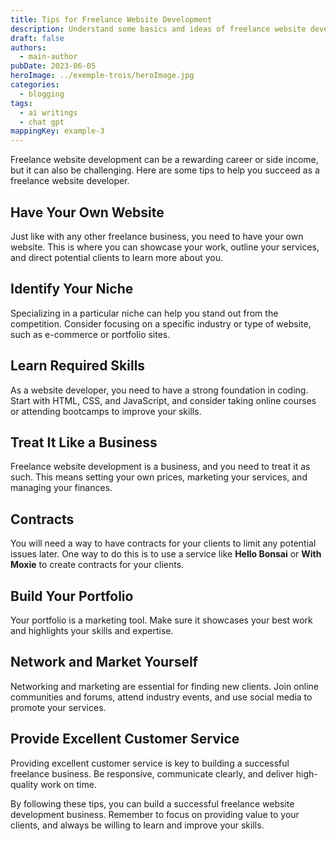 ```yaml
---
title: Tips for Freelance Website Development
description: Understand some basics and ideas of freelance website development
draft: false
authors:
  - main-author
pubDate: 2023-06-05
heroImage: ../exemple-trois/heroImage.jpg
categories:
  - blogging
tags:
  - ai writings
  - chat gpt
mappingKey: example-3
---
```


Freelance website development can be a rewarding career or side income, but it can also be challenging. Here are some tips to help you succeed as a freelance website developer.

## Have Your Own Website

Just like with any other freelance business, you need to have your own website. This is where you can showcase your work, outline your services, and direct potential clients to learn more about you.

## Identify Your Niche

Specializing in a particular niche can help you stand out from the competition. Consider focusing on a specific industry or type of website, such as e-commerce or portfolio sites.

## Learn Required Skills

As a website developer, you need to have a strong foundation in coding. Start with HTML, CSS, and JavaScript, and consider taking online courses or attending bootcamps to improve your skills.

## Treat It Like a Business

Freelance website development is a business, and you need to treat it as such. This means setting your own prices, marketing your services, and managing your finances.

## Contracts

You will need a way to have contracts for your clients to limit any potential issues later. One way to do this is to use a service like **Hello Bonsai** or **With Moxie** to create contracts for your clients.

## Build Your Portfolio

Your portfolio is a marketing tool. Make sure it showcases your best work and highlights your skills and expertise.

## Network and Market Yourself

Networking and marketing are essential for finding new clients. Join online communities and forums, attend industry events, and use social media to promote your services.

## Provide Excellent Customer Service

Providing excellent customer service is key to building a successful freelance business. Be responsive, communicate clearly, and deliver high-quality work on time.

By following these tips, you can build a successful freelance website development business. Remember to focus on providing value to your clients, and always be willing to learn and improve your skills.
